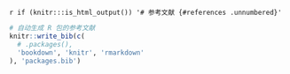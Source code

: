 `r if (knitr:::is_html_output()) '# 参考文献 {#references .unnumbered}'`

```r
# 自动生成 R 包的参考文献
knitr::write_bib(c(
  # .packages(), 
  'bookdown', 'knitr', 'rmarkdown'
), 'packages.bib')
```

